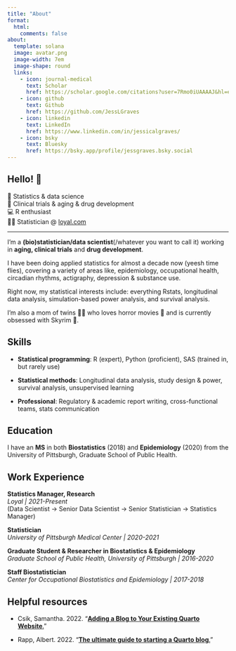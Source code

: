 ```yaml
---
title: "About"
format: 
  html:
    comments: false
about: 
  template: solana
  image: avatar.png
  image-width: 7em
  image-shape: round
  links: 
    - icon: journal-medical
      text: Scholar
      href: https://scholar.google.com/citations?user=7Rmo0iUAAAAJ&hl=en
    - icon: github
      text: Github
      href: https://github.com/JessLGraves
    - icon: linkedin
      text: LinkedIn
      href: https://www.linkedin.com/in/jessicalgraves/
    - icon: bsky
      text: Bluesky
      href: https://bsky.app/profile/jessgraves.bsky.social
---
```


## Hello! 👋

| 🧮 Statistics & data science
| 💊 Clinical trials & aging & drug development
| 💻 R enthusiast
| 👩‍💻 Statistician \@ [loyal.com](https://loyal.com/)

------------------------------------------------------------------------

I'm a **(bio)statistician/data scientist**(/whatever you want to call it) working in **aging, clinical trials** and **drug development**.

I have been doing applied statistics for almost a decade now (yeesh time flies), covering a variety of areas like, epidemiology, occupational health, circadian rhythms, actigraphy, depression & substance use.

Right now, my statistical interests include: everything Rstats, longitudinal data analysis, simulation-based power analysis, and survival analysis.

I'm also a mom of twins 👯‍♂️ who loves horror movies 🎥 and is currently obsessed with Skyrim 🧙.

## Skills

-   **Statistical programming**: R (expert), Python (proficient), SAS (trained in, but rarely use)

-   **Statistical methods**: Longitudinal data analysis, study design & power, survival analysis, unsupervised learning

-   **Professional**: Regulatory & academic report writing, cross-functional teams, stats communication

## Education

I have an **MS** in both **Biostatistics** (2018) and **Epidemiology** (2020) from the University of Pittsburgh, Graduate School of Public Health.

## Work Experience

**Statistics Manager, Research**\
*Loyal \| 2021-Present\
*(Data Scientist $\to$ Senior Data Scientist $\to$ Senior Statistician $\to$ Statistics Manager)

**Statistician** *\
University of Pittsburgh Medical Center \| 2020-2021*

**Graduate Student & Researcher in Biostatistics & Epidemiology**\
*Graduate School of Public Health, University of Pittsburgh \| 2016-2020*

**Staff Biostatistician\
***Center for Occupational Biostatistics and Epidemiology \| 2017-2018*

## Helpful resources

-   Csik, Samantha. 2022. “[**Adding a Blog to Your Existing Quarto Website**.](https://samanthacsik.github.io/posts/2022-10-24-quarto-blogs/)” 

-   Rapp, Albert. 2022. "[**The ultimate guide to starting a Quarto blog**.](https://albert-rapp.de/posts/13_quarto_blog_writing_guide/13_quarto_blog_writing_guide.html)"
